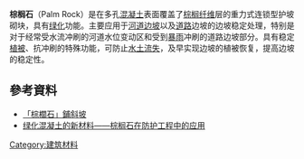 '''棕榈石'''（Palm Rock）是在多孔[[混凝土|混凝土]]表面覆盖了[[棕榈|棕榈]][[纤维|纤维]]层的重力式连锁型护坡砌块，具有[[绿化|绿化]]功能。主要应用于[[河道|河道]][[边坡|边坡]]以及[[道路|道路]]边坡的边坡稳定处理，特别是对于经常受水流冲刷的河道水位变动区和受到[[暴雨|暴雨]]冲刷的道路边坡部分。具有稳定[[植被|植被]]、抗冲刷的特殊功能，可防止[[水土流失|水土流失]]，及早实现边坡的植被恢复，提高边坡的稳定性。
==參考資料==
*[http://www.mpfinance.com/htm/Finance/20071101/News/fz_fz2a2.htm 「棕櫚石」鋪斜坡] {{Wayback|url=http://www.mpfinance.com/htm/Finance/20071101/News/fz_fz2a2.htm |date=20160304201325 }}
*[http://www.cqvip.com/qk/87089x/201003/35173536.html 绿化混凝土的新材料——棕榈石在防护工程中的应用]
[[Category:建筑材料|Category:建筑材料]]